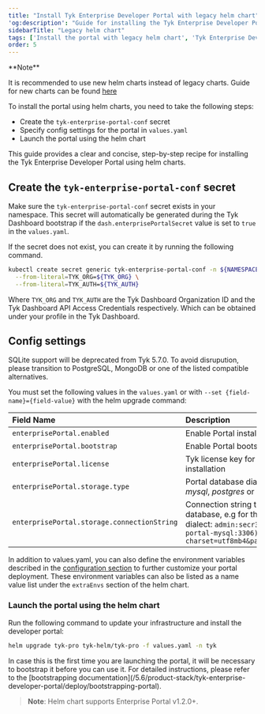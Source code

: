 ```yaml
---
title: "Install Tyk Enterprise Developer Portal with legacy helm chart"
'og:description': "Guide for installing the Tyk Enterprise Developer Portal in Kubernetes using helm"
sidebarTitle: "Legacy helm chart"
tags: ['Install the portal with legacy helm chart', 'Tyk Enterprise Developer Portal']
order: 5
---
```



<Warning>
**Note**

It is recommended to use new helm charts instead of legacy charts. Guide for new charts can be found [here](/5.6/product-stack/tyk-enterprise-developer-portal/deploy/install-tyk-enterprise-portal/install-portal-using-new-helm.md)
</Warning>


To install the portal using helm charts, you need to take the following steps:

- Create the `tyk-enterprise-portal-conf` secret
- Specify config settings for the portal in `values.yaml`
- Launch the portal using the helm chart

This guide provides a clear and concise, step-by-step recipe for installing the Tyk Enterprise Developer Portal using helm charts.

## Create the `tyk-enterprise-portal-conf` secret

Make sure the `tyk-enterprise-portal-conf` secret exists in your namespace. This secret will automatically be generated during the Tyk Dashboard bootstrap if the `dash.enterprisePortalSecret` value is set to `true` in the `values.yaml`.

If the secret does not exist, you can create it by running the following command.

```bash
kubectl create secret generic tyk-enterprise-portal-conf -n ${NAMESPACE} \
  --from-literal=TYK_ORG=${TYK_ORG} \
  --from-literal=TYK_AUTH=${TYK_AUTH}
```

Where `TYK_ORG` and `TYK_AUTH` are the Tyk Dashboard Organization ID and the Tyk Dashboard API Access Credentials respectively. Which can be obtained under your profile in the Tyk Dashboard.

## Config settings


<Note>
SQLite support will be deprecated from Tyk 5.7.0. To avoid disrupution, please transition to PostgreSQL, MongoDB or one of the listed compatible alternatives.
</Note>


You must set the following values in the `values.yaml` or with `--set {field-name}={field-value}` with the helm upgrade command:

| Field Name | Description |
| :---------- | :----------- |
| `enterprisePortal.enabled` | Enable Portal installation |
| `enterprisePortal.bootstrap` | Enable Portal bootstrapping |
| `enterprisePortal.license`| Tyk license key for your portal installation |
| `enterprisePortal.storage.type`| Portal database dialect, e.g *mysql*, *postgres* or *sqlite3* |
| `enterprisePortal.storage.connectionString` | Connection string to the Portal's database, e.g for the mysql dialect: `admin:secr3t@tcp(tyk-portal-mysql:3306)/portal?charset=utf8mb4&parseTime=true` |

In addition to values.yaml, you can also define the environment variables described in the [configuration section](/5.6/product-stack/tyk-enterprise-developer-portal/deploy/configuration.md) to further customize your portal deployment. These environment variables can also be listed as a name value list under the `extraEnvs` section of the helm chart.

### Launch the portal using the helm chart

Run the following command to update your infrastructure and install the developer portal:

```bash
helm upgrade tyk-pro tyk-helm/tyk-pro -f values.yaml -n tyk
```


<Note>
In case this is the first time you are launching the portal, it will be necessary to bootstrap it before you can use it. For detailed instructions, please refer to the [bootstrapping documentation](/5.6/product-stack/tyk-enterprise-developer-portal/deploy/bootstrapping-portal).
</Note>


> **Note**: Helm chart supports Enterprise Portal v1.2.0+.
